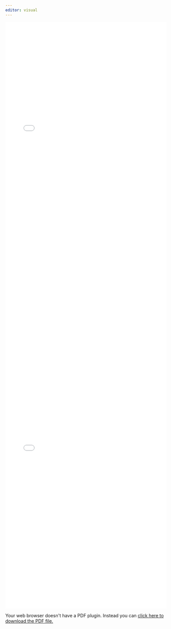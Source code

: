```yaml
---
editor: visual
---
```


```{=html}
<iframe src="Nish_CV.pdf" frameborder="0" height="1030px" width="100%" scrolling="yes"></iframe>
```
```{=html}
<!DOCTYPE html>
<html>
  
<head>
    <title>PDF in HTML</title>
</head>
  
<body>
    <left>
        <embed src="Nish_CV.pdf"
        width="100%" 
                height="800">
    </left>
</body>
</html>
```
```{=html}
<object data="Nish_CV.pdf" type="application/pdf" width="100%" height="100%">
  <p>Your web browser doesn't have a PDF plugin.
  Instead you can <a href="filename.pdf">click here to
  download the PDF file.</a></p>
</object>
```
